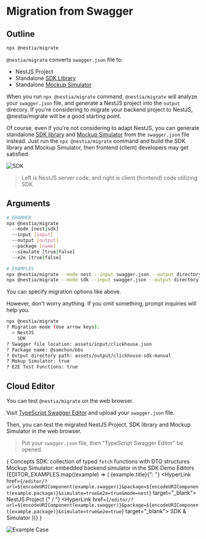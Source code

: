 
# Migration from Swagger
## Outline
```bash filename="Terminal" copy showLineNumbers {}
npx @nestia/migrate
```

`@nestia/migrate` converts `swagger.json` file to:

  - NestJS Project
  - Standalone [SDK Library](./sdk/sdk)
  - Standalone [Mockup Simulator](./sdk/simulator)

When you run `npx @nestia/migrate` command, `@nestia/migrate` will analyze your `swagger.json` file, and generate a NestJS project into the `output` direcory. If you're considering to migrate your backend project to NestJS, @nestia/migrate will be a good starting point.

Of course, even if you're not considering to adapt NestJS, you can generate standalone [SDK library](./sdk/sdk) and [Mockup Simulator](./sdk/simulator) from the `swagger.json` file instead. Just run the `npx @nestia/migrate` command and build the SDK library and Mockup Simulator, then frontend (client) developers may get satisfied.

![SDK](https://user-images.githubusercontent.com/13158709/215004990-368c589d-7101-404e-b81b-fbc936382f05.gif)

> Left is NestJS server code, and right is client (frontend) code utilizing SDK




## Arguments
```bash filename="Terminal" copy showLineNumbers {}
# GRAMMER
npx @nestia/migrate 
  --mode [nest|sdk] 
  --input [input] 
  --output [output] 
  --package [name]
  --simulate [true|false]
  --e2e [true|false]

# EXAMPLES
npx @nestia/migrate --mode nest --input swagger.json --output directory --package @samchon/bbs --simulate false --e2e false
npx @nestia/migrate --mode sdk --input swagger.json --output directory --package @samchon/bbs --simulate true --e2e true
```

You can specify migration options like above. 

However, don't worry anything. If you omit something, prompt inquiries will help you. 

```bash
npx @nestia/migrate
? Migration mode (Use arrow keys):
  > NestJS
    SDK
? Swagger file location: assets/input/clickhouse.json
? Package name: @samchon/bbs
? Output directory path: assets/output/clickhouse-sdk-manual
? Mokup Simulator: true
? E2E Test Functions: true
```




## Cloud Editor
You can test `@nestia/migrate` on the web browser.

Visit [TypeScript Swagger Editor](./editor) and upload your `swagger.json` file. 

Then, you can test the migrated NestJS Project, SDK library and Mockup Simulator in the web browser. 

<EditorMovie />

> Put your `swagger.json` file, then "TypeScript Swagger Editor" be opened.

{<List>
  <ListItem> Concepts
    <List>
      <ListItem> SDK: collection of typed <code>fetch</code> functions with DTO structures </ListItem>
      <ListItem> Mockup Simulator: embedded backend simulator in the SDK </ListItem>
    </List>
  </ListItem>
  <ListItem> Demo Editors
    <List>
      {EDITOR_EXAMPLES.map((example) => (
        <ListItem>
          {example.title}{": "}
          <HyperLink 
            href={`/editor/?url=${encodeURIComponent(example.swagger)}&package=${encodeURIComponent(example.package)}&simulate=true&e2e=true&mode=nest`} 
            target="_blank"> 
            NestJS Project 
          </HyperLink>
          {" / "}
          <HyperLink 
            href={`/editor/?url=${encodeURIComponent(example.swagger)}&package=${encodeURIComponent(example.package)}&simulate=true&e2e=true`} 
            target="_blank">
            SDK & Simulator 
          </HyperLink>
        </ListItem>
      ))}
    </List>
  </ListItem>
</List>}

![Example Case](/images/editor/stackblitz.png)